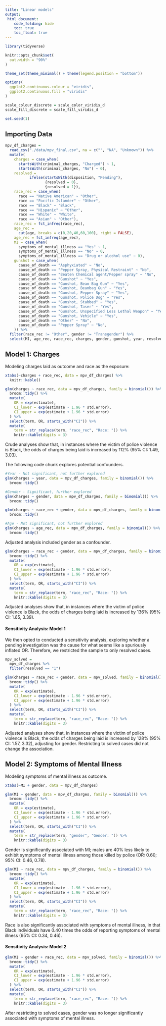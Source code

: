 ```yaml
---
title: "Linear models"
output: 
 html_document:
    code_folding: hide
    toc: true
    toc_float: true
---
```


```r
library(tidyverse)

knitr::opts_chunk$set(
  out.width = "90%"
)

theme_set(theme_minimal() + theme(legend.position = "bottom"))

options(
  ggplot2.continuous.colour = "viridis",
  ggplot2.continuous.fill = "viridis"
)

scale_colour_discrete = scale_color_viridis_d
scale_fill_discrete = scale_fill_viridis_d

set.seed(1)
```

## Importing Data

```r
mpv_df_charges =
  read_csv("./data/mpv_final.csv", na = c("", "NA", "Unknown")) %>% 
  mutate(
    charges = case_when(
      startsWith(criminal_charges, "Charged") ~ 1,
      startsWith(criminal_charges, "No") ~ 0),
    resolved = 
           ifelse(startsWith(disposition, "Pending"), 
                  {resolved = 0}, 
                  {resolved = 1}),
    race_rec = case_when(
      race == "Native American" ~ "Other",
      race == "Pacific Islander" ~ "Other",
      race == "Black" ~ "Black",
      race == "Hispanic" ~ "Other",
      race == "White" ~ "White",
      race == "Asian" ~ "Other"),
    race_rec = fct_infreq(race_rec),
    age_rec = 
      cut(age, breaks = c(0,20,40,60,100), right = FALSE),
    age_rec = fct_infreq(age_rec),
    MI = case_when(
      symptoms_of_mental_illness == "Yes" ~ 1,
      symptoms_of_mental_illness == "No" ~ 0,
      symptoms_of_mental_illness == "Drug or alcohol use" ~ 0),
    gunshot = case_when(
      cause_of_death == "Asphyxiated" ~ "No",
      cause_of_death == "Pepper Spray, Physical Restraint" ~ "No",
      cause_of_death == "Beaten Chemical agent/Pepper spray" ~ "No",
      cause_of_death == "Gunshot" ~ "Yes",
      cause_of_death == "Gunshot, Bean Bag Gun" ~ "Yes",
      cause_of_death == "Gunshot, Beanbag Gun" ~ "Yes",
      cause_of_death == "Gunshot, Pepper Spray" ~ "Yes",
      cause_of_death == "Gunshot, Police Dog" ~ "Yes",
      cause_of_death == "Gunshot, Stabbed" ~ "Yes",
      cause_of_death == "Gunshot, Taser" ~ "Yes",
      cause_of_death == "Gunshot, Unspecified Less Lethal Weapon" ~ "Yes",
      cause_of_death == "Gunshot, Vehicle" ~ "Yes",
      cause_of_death == "Other" ~ "No",
      cause_of_death == "Pepper Spray" ~ "No",
    )) %>% 
  filter(race_rec != "Other", gender != "Transgender") %>% 
  select(MI, age_rec, race_rec, charges, gender, gunshot, year, resolved)
```

## Model 1: Charges

Modeling charges laid as outcome and race as the exposure:

```r
xtabs(~charges + race_rec, data = mpv_df_charges) %>% 
  knitr::kable()

glm(charges ~ race_rec, data = mpv_df_charges, family = binomial()) %>% 
  broom::tidy() %>% 
  mutate(
    OR = exp(estimate),
    CI_lower = exp(estimate - 1.96 * std.error),
    CI_upper = exp(estimate + 1.96 * std.error)
  ) %>% 
  select(term, OR, starts_with("CI")) %>% 
  mutate(
    term = str_replace(term, "race_rec", "Race: ")) %>% 
    knitr::kable(digits = 3)
```

Crude analyses show that, in instances where the victim of police violence is Black, the odds of charges being laid is increased by 112% (95% CI: 1.49, 3.03). 

The following code chunk explores potential confounders.

```r
#Year - Not significant, not further explored
glm(charges ~ year, data = mpv_df_charges, family = binomial()) %>% 
  broom::tidy()

#Gender - Significant, further explored
glm(charges ~ gender, data = mpv_df_charges, family = binomial()) %>% 
  broom::tidy()

glm(charges ~ race_rec + gender, data = mpv_df_charges, family = binomial()) %>% 
  broom::tidy()

#Age - Not significant, not further explored
glm(charges ~ age_rec, data = mpv_df_charges, family = binomial()) %>% 
  broom::tidy()
```

Adjusted analysis included gender as a confounder.

```r
glm(charges ~ race_rec + gender, data = mpv_df_charges, family = binomial()) %>% 
  broom::tidy() %>% 
  mutate(
    OR = exp(estimate),
    CI_lower = exp(estimate - 1.96 * std.error),
    CI_upper = exp(estimate + 1.96 * std.error)
  ) %>% 
  select(term, OR, starts_with("CI")) %>% 
  mutate(
    term = str_replace(term, "race_rec", "Race: ")) %>% 
    knitr::kable(digits = 3)
```

Adjusted analyses show that, in instances where the victim of police violence is Black, the odds of charges being laid is increased by 136% (95% CI: 1.65, 3.39).

#### Sensitivity Analysis: Model 1

We then opted to conducted a sensitivity analysis, exploring whether a pending investigation was the cause for what seems like a spuriously inflated OR. Therefore, we restricted the sample to only resolved cases.

```r
mpv_solved = 
  mpv_df_charges %>% 
  filter(resolved == "1")

glm(charges ~ race_rec + gender, data = mpv_solved, family = binomial()) %>% 
  broom::tidy() %>% 
  mutate(
    OR = exp(estimate),
    CI_lower = exp(estimate - 1.96 * std.error),
    CI_upper = exp(estimate + 1.96 * std.error)
  ) %>% 
  select(term, OR, starts_with("CI")) %>% 
  mutate(
    term = str_replace(term, "race_rec", "Race: ")) %>% 
    knitr::kable(digits = 3)
```

Adjusted analyses show that, in instances where the victim of police violence is Black, the odds of charges being laid is increased by 128% (95% CI: 1.57, 3.32), adjusting for gender. Restricting to solved cases did not change the association.

## Model 2: Symptoms of Mental Illness

Modeling symptoms of mental illness as outcome.

```r
xtabs(~MI + gender, data = mpv_df_charges)

glm(MI ~ gender, data = mpv_df_charges, family = binomial()) %>% 
  broom::tidy() %>% 
  mutate(
    OR = exp(estimate),
    CI_lower = exp(estimate - 1.96 * std.error),
    CI_upper = exp(estimate + 1.96 * std.error)
  ) %>% 
  select(term, OR, starts_with("CI")) %>% 
  mutate(
    term = str_replace(term, "gender", "Gender: ")) %>% 
    knitr::kable(digits = 3)
```

Gender is significantly associated with MI; males are 40% less likely to exhibit symptoms of mental illness among those killed by police (OR: 0.60; 95% CI: 0.46, 0.78).

```r
glm(MI ~ race_rec, data = mpv_df_charges, family = binomial()) %>% 
  broom::tidy() %>% 
  mutate(
    OR = exp(estimate),
    CI_lower = exp(estimate - 1.96 * std.error),
    CI_upper = exp(estimate + 1.96 * std.error)
  ) %>% 
  select(term, OR, starts_with("CI")) %>% 
  mutate(
    term = str_replace(term, "race_rec", "Race: ")) %>% 
    knitr::kable(digits = 3)
```

Race is also significantly associated with symptoms of mental illness, in that Black individuals have 0.40 times the odds of reporting symptoms of mental illness (95% CI: 0.34, 0.46).

#### Sensitivity Analysis: Model 2

```r
glm(MI ~ gender + race_rec, data = mpv_solved, family = binomial()) %>% 
  broom::tidy() %>% 
  mutate(
    OR = exp(estimate),
    CI_lower = exp(estimate - 1.96 * std.error),
    CI_upper = exp(estimate + 1.96 * std.error)
  ) %>% 
  select(term, OR, starts_with("CI")) %>% 
  mutate(
    term = str_replace(term, "race_rec", "Race: ")) %>% 
    knitr::kable(digits = 3)
```

After restricting to solved cases, gender was no longer significantly associated with symptoms of mental illness.

